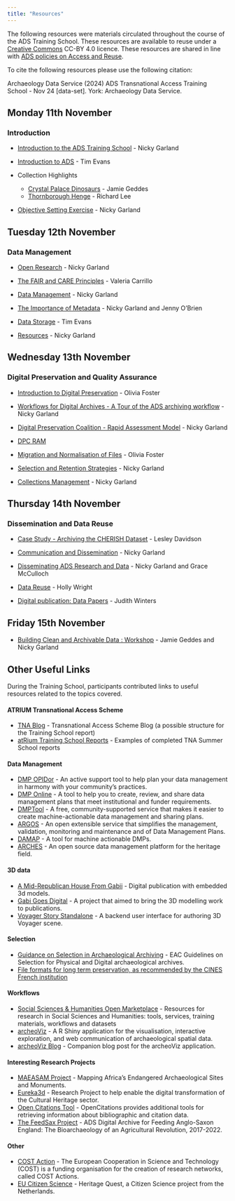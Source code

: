 ```yaml
---
title: "Resources"
---
```


The following resources were materials circulated throughout the course of the ADS Training School. These resources are available to reuse under a [Creative Commons](https://creativecommons.org/) CC-BY 4.0 licence. These resources are shared in line with [ADS policies on Access and Reuse](https://archaeologydataservice.ac.uk/about/policies/use-access-to-data/).

::: callout-note
To cite the following resources please use the following citation:

Archaeology Data Service (2024) ADS Transnational Access Training School - Nov 24 \[data-set\]. York: Archaeology Data Service.
:::

## Monday 11th November

### Introduction

-   [Introduction to the ADS Training School](/resources/tna_intro.pdf) - Nicky Garland

-   [Introduction to ADS](/resources/evans_intro.pdf) - Tim Evans

-   Collection Highlights

    -   [Crystal Palace Dinosaurs](/resources/crystal.pdf) - Jamie Geddes
    -   [Thornborough Henge](/resources/thornborough.pdf) - Richard Lee

-   [Objective Setting Exercise](/resources/tna_objectives.pdf) - Nicky Garland

## Tuesday 12th November

### Data Management

-   [Open Research](/resources/tna_open.pdf) - Nicky Garland

-   [The FAIR and CARE Principles](/resources/tna_fair.pdf) - Valeria Carrillo

-   [Data Management](/resources/tna_data.pdf) - Nicky Garland

-   [The Importance of Metadata](/resources/tna_metadata.pdf) - Nicky Garland and Jenny O'Brien

-   [Data Storage](/resources/tna_storage.pdf) - Tim Evans

-   [Resources](/resources/tna_tips.pdf) - Nicky Garland

## Wednesday 13th November

### Digital Preservation and Quality Assurance

-   [Introduction to Digital Preservation](/resources/tna_intro_dig.pdf) - Olivia Foster

-   [Workflows for Digital Archives - A Tour of the ADS archiving workflow](/resources/tna_workflows.pdf) - Nicky Garland

-   [Digital Preservation Coalition - Rapid Assessment Model](/resources/tna_dpcram.pdf) - Nicky Garland

-   [DPC RAM](https://www.dpconline.org/digipres/implement-digipres/dpc-ram)

-   [Migration and Normalisation of Files](/resources/tna_files.pdf) - Olivia Foster

-   [Selection and Retention Strategies](/resources/tna_select.pdf) - Nicky Garland

-   [Collections Management](/resources/tna_collection.pdf) - Nicky Garland

## Thursday 14th November

### Dissemination and Data Reuse

-   [Case Study - Archiving the CHERISH Dataset](/resources/davidson_cherish.pdf) - Lesley Davidson

-   [Communication and Dissemination](/resources/tna_dissemination.pdf) - Nicky Garland

-   [Disseminating ADS Research and Data](/resources/tna_ads_comms.pdf) - Nicky Garland and Grace McCulloch

-   [Data Reuse](/resources/tna_reuse.pdf) - Holly Wright

-   [Digital publication: Data Papers](/resources/tna_datapaper.pdf) - Judith Winters

## Friday 15th November

-   [Building Clean and Archivable Data : Workshop](/resources/tna_workshop.pdf) - Jamie Geddes and Nicky Garland

## Other Useful Links

During the Training School, participants contributed links to useful resources related to the topics covered.

#### ATRIUM Transnational Access Scheme

-   [TNA Blog](https://atrium-research.eu/blog/) - Transnational Access Scheme Blog (a possible structure for the Training School report)
-   [atRium Training School Reports](https://petrpajdla.github.io/atRium/report.html) - Examples of completed TNA Summer School reports

#### Data Management

-   [DMP OPIDor](https://dmp.opidor.fr/) - An active support tool to help plan your data management in harmony with your community’s practices.
-   [DMP Online](https://dmponline.dcc.ac.uk/) - A tool to help you to create, review, and share data management plans that meet institutional and funder requirements.
-   [DMPTool](https://dmptool.org/) - A free, community-supported service that makes it easier to create machine-actionable data management and sharing plans.
-   [ARGOS](https://argos.openaire.eu/home) - An open extensible service that simplifies the management, validation, monitoring and maintenance and of Data Management Plans.
-   [DAMAP](https://damap.org) - A tool for machine actionable DMPs.
-   [ARCHES](https://www.archesproject.org/) - An open source data management platform for the heritage field.

#### 3D data

-   [A Mid-Republican House From Gabii](https://www.doi.org/10.3998/mpub.9231782) - Digital publication with embedded 3d models.
-   [Gabi Goes Digital](https://gabii.cast.uark.edu/gabiigoesdigital/index.html) - A project that aimed to bring the 3D modelling work to publications.
-   [Voyager Story Standalone](https://3d.si.edu/voyager-story-standalone) - A backend user interface for authoring 3D Voyager scene.

#### Selection

-   [Guidance on Selection in Archaeological Archiving](https://www.academia.edu/resource/work/46868761) - EAC Guidelines on Selection for Physical and Digital archaeological archives.
-   [File formats for long term preservation, as recommended by the CINES French institution](https://facile.cines.fr/)

#### Workflows

-   [Social Sciences & Humanities Open Marketplace](https://marketplace.sshopencloud.eu/) - Resources for research in Social Sciences and Humanities: tools, services, training materials, workflows and datasets
-   [archeoViz](https://analytics.huma-num.fr/archeoviz/home/) - A R Shiny application for the visualisation, interactive exploration, and web communication of archaeological spatial data.
-   [archeoViz Blog](https://archeoviz.hypotheses.org/) - Companion blog post for the archeoViz application.

#### Interesting Research Projects

-   [MAEASAM Project](https://maeasam.org/) - Mapping Africa's Endangered Archaeological Sites and Monuments.
-   [Eureka3d](https://eureka3d.eu/) - Research Project to help enable the digital transformation of the Cultural Heritage sector.
-   [Open Citations Tool](https://opencitations.net/tools) - OpenCitations provides additional tools for retrieving information about bibliographic and citation data.
-   [The FeedSax Project](https://doi.org/10.5284/1057492) - ADS Digital Archive for Feeding Anglo-Saxon England: The Bioarchaeology of an Agricultural Revolution, 2017-2022.

#### Other

-   [COST Action](https://www.cost.eu/about/about-cost/) - The European Cooperation in Science and Technology (COST) is a funding organisation for the creation of research networks, called COST Actions.
-   [EU Citizen Science](https://eu-citizen.science/project/135) - Heritage Quest, a Citizen Science project from the Netherlands.
